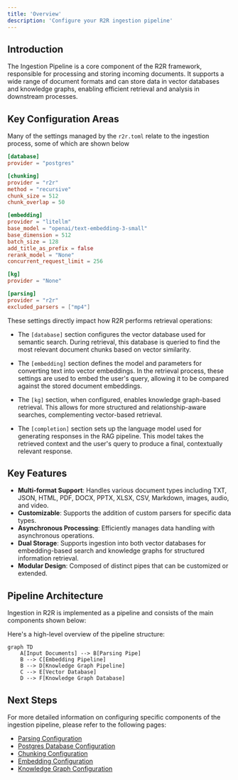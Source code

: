 ```yaml
---
title: 'Overview'
description: 'Configure your R2R ingestion pipeline'
---
```

## Introduction


The Ingestion Pipeline is a core component of the R2R framework, responsible for processing and storing incoming documents. It supports a wide range of document formats and can store data in vector databases and knowledge graphs, enabling efficient retrieval and analysis in downstream processes.

## Key Configuration Areas

Many of the settings managed by the `r2r.toml` relate to the ingestion process, some of which are shown below

```toml default_ingestion_settings.toml
[database]
provider = "postgres"

[chunking]
provider = "r2r"
method = "recursive"
chunk_size = 512
chunk_overlap = 50

[embedding]
provider = "litellm"
base_model = "openai/text-embedding-3-small"
base_dimension = 512
batch_size = 128
add_title_as_prefix = false
rerank_model = "None"
concurrent_request_limit = 256

[kg]
provider = "None"

[parsing]
provider = "r2r"
excluded_parsers = ["mp4"]
```

These settings directly impact how R2R performs retrieval operations:

- The `[database]` section configures the vector database used for semantic search. During retrieval, this database is queried to find the most relevant document chunks based on vector similarity.

- The `[embedding]` section defines the model and parameters for converting text into vector embeddings. In the retrieval process, these settings are used to embed the user's query, allowing it to be compared against the stored document embeddings.

- The `[kg]` section, when configured, enables knowledge graph-based retrieval. This allows for more structured and relationship-aware searches, complementing vector-based retrieval.

- The `[completion]` section sets up the language model used for generating responses in the RAG pipeline. This model takes the retrieved context and the user's query to produce a final, contextually relevant response.


## Key Features

- **Multi-format Support**: Handles various document types including TXT, JSON, HTML, PDF, DOCX, PPTX, XLSX, CSV, Markdown, images, audio, and video.
- **Customizable**: Supports the addition of custom parsers for specific data types.
- **Asynchronous Processing**: Efficiently manages data handling with asynchronous operations.
- **Dual Storage**: Supports ingestion into both vector databases for embedding-based search and knowledge graphs for structured information retrieval.
- **Modular Design**: Composed of distinct pipes that can be customized or extended.

## Pipeline Architecture

Ingestion in R2R is implemented as a pipeline and consists of the main components shown below:

Here's a high-level overview of the pipeline structure:

```mermaid
graph TD
    A[Input Documents] --> B[Parsing Pipe]
    B --> C[Embedding Pipeline]
    B --> D[Knowledge Graph Pipeline]
    C --> E[Vector Database]
    D --> F[Knowledge Graph Database]
```


## Next Steps

For more detailed information on configuring specific components of the ingestion pipeline, please refer to the following pages:

- [Parsing Configuration](/documentation/configuration/ingestion/parsing)
- [Postgres Database Configuration](/documentation/configuration/ingestion/postgres)
- [Chunking Configuration](/documentation/configuration/ingestion/chunking)
- [Embedding Configuration](/documentation/configuration/ingestion/embedding)
- [Knowledge Graph Configuration](/documentation/configuration/ingestion/knowledge-graph)
